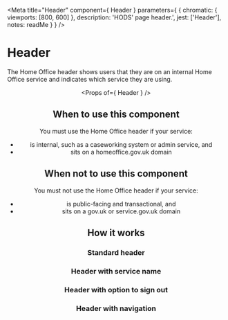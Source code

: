 
<Meta
  title="Header"
  component={ Header }
  parameters={ {
    chromatic: { viewports: [800, 600] },
    description: 'HODS\' page header.',
    jest: ['Header'],
    notes: readMe
  } }
/>

# Header

The Home Office header shows users that they are on an internal Home Office service and indicates which service they are using.

<Preview withToolbar>
  <Story name="Header">
    <Header serviceName="Service name" />
  </Story>
</Preview>

<Props of={ Header } />


## When to use this component
You must use the Home Office header if your service:
- is internal, such as a caseworking system or admin service, and
- sits on a homeoffice.gov.uk domain

## When not to use this component
You must not use the Home Office header if your service:
- is public-facing and transactional, and
- sits on a gov.uk or service.gov.uk domain


## How it works

### Standard header

<Preview>
  <Story name="Standard">
    <Header />
  </Story>
</Preview>


### Header with service name

<Preview>
  <Story name="ServiceTitle">
    <Header serviceName="Service name" />
  </Story>
</Preview>


### Header with option to sign out

<Preview>
  <Story name="Sign-out">
    <Header
      accountHref="#/my-account"
      serviceName="Service name"
      signOutHref="#/auth/sign-out"
      username="User name"
    />
  </Story>
</Preview>


### Header with navigation

<Preview>
  <Story name="Navigation">
    <Header
      accountHref="#/my-account"
      navigation={[
        { href: '/styles', text: 'Styles' },
        { href: '/components', text: 'Components' },
        { href: '/patterns', text: 'Patterns' },
        { href: '/resources', text: 'Resources' },
        { href: '/get-involved', text: 'Get involved' }
      ]}
      serviceName="Service name"
      signOutHref="#/auth/sign-out"
      username="User name"
    />
  </Story>
</Preview>

